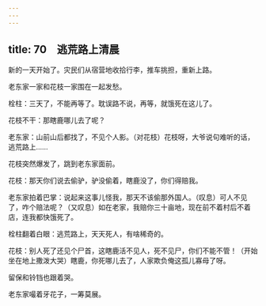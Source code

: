 ```yaml
---
---
---
```

title: 70　逃荒路上清晨
---




新的一天开始了。灾民们从宿营地收拾行李，推车挑担，重新上路。

老东家一家和花枝一家围在一起发愁。

栓柱：三天了，不能再等了。耽误路不说，再等，就饿死在这儿了。

花枝不干：那瞎鹿哪儿去了呢？

老东家：山前山后都找了，不见个人影。（对花枝）花枝呀，大爷说句难听的话，逃荒路上……

花枝突然爆发了，跳到老东家面前。

花枝：那天你们说去偷驴，驴没偷着，瞎鹿没了，你们得赔我。

老东家拍着巴掌：说起来这事儿怪我，那天不该偷那外国人。（叹息）可人不见了，咋个赔法呢？（又叹息）如在老家，我赔你三十亩地，现在前不着村后不着店，连我都快饿死了。

栓柱翻着白眼：逃荒路上，天天死人，有啥稀奇的。

花枝：别人死了还见个尸首，这瞎鹿活不见人，死不见尸，你们不能不管！（开始坐在地上撒泼大哭）瞎鹿，你死哪儿去了，人家欺负俺这孤儿寡母了呀。

留保和铃铛也跟着哭。

老东家嘬着牙花子，一筹莫展。